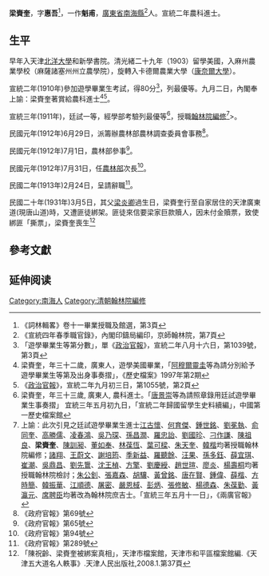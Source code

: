 '''梁賚奎'''{{BD|1879年||1931年||catIdx=L梁}}，字'''惠吾'''<ref>《詞林輯畧》卷十一畢業授職及館選，第3頁</ref>，一作'''魁甫'''，[[廣東省|廣東省]][[南海縣|南海縣]]<ref>《宣統四年春季職官錄》，內閣印鑄局編印，京師翰林院，第7頁</ref>人。宣統二年農科進士。

== 生平 ==
早年入天津[[北洋大學|北洋大學]]和新學書院。清光緒二十九年（1903）留學美國，入麻州農業學校（麻薩諸塞州州立農學院），旋轉入卡德爾農業大學（[[康奈爾大學|康奈爾大學]]）。

宣統二年(1910年)參加遊學畢業生考試，得80分<ref>「遊學畢業生等第分數」，單《[[政治官報|政治官報]]》，宣統二年八月十六日，第1039號，第3頁</ref>，列最優等。九月二日，內閣奉上諭：梁賚奎著賞給農科進士<ref>梁賚奎，年三十二歲，廣東人，遊學美國畢業，「[[阿穆爾靈圭|阿穆爾靈圭]]等為請分別給予遊學畢業生等第及出身事奏摺」，《歷史檔案》1997年第2期</ref><ref>《[[政治官報|政治官報]]》，宣統二年九月初三日，第1055號，第2頁</ref>。

宣統三年(1911年)，廷試一等，經學部考驗列最優等<ref>梁賚奎，年三十三歲, 廣東人, 農科進士。「[[唐景崇|唐景崇]]等為請照章錄用廷試遊學畢業生事奏摺」 宜統三年五月初九日，「宣統二年歸國留學生史料續編」，中國第一歷史檔案館</ref>，授職[[翰林院編修|翰林院編修]]<ref>上諭：此次引見之廷試遊學畢業生進士[[江古懷|江古懷]]、[[何育傑|何育傑]]、[[鍾世銘|鍾世銘]]、[[劉冕執|劉冕執]]、[[俞同奎|俞同奎]]、[[高勝儒|高勝儒]]、[[凌春鴻|凌春鴻]]、[[吳乃琛|吳乃琛]]、[[孫昌潤|孫昌潤]]、[[羅忠詒|羅忠詒]]、[[劉國珍|劉國珍]]、[[刁作謙|刁作謙]]、[[陳祖良|陳祖良]]、'''梁賚奎'''、[[陳訓昶|陳訓昶]]、[[董如奉|董如奉]]、[[林葆恆|林葆恆]]、[[葉可樑|葉可樑]]、[[朱天奎|朱天奎]]、[[韓楷|韓楷]]均著授職翰林院編修；[[諸翔|諸翔]]、[[王蔚文|王蔚文]]、[[謝培筠|謝培筠]]、[[季新益|季新益]]、[[羅聽餘|羅聽餘]]、[[汪果|汪果]]、[[孫多鈺|孫多鈺]]、[[薛宜琪|薛宜琪]]、[[崔潮|崔潮]]、[[吳鼎昌|吳鼎昌]]、[[劉先䳲|劉先䳲]]、[[沈王楨|沈王楨]]、[[方擎|方擎]]、[[劉慶綬|劉慶綬]]、[[趙世瑄|趙世瑄]]、[[廖炎|廖炎]]、[[楊壽桐|楊壽桐]]均著授職翰林院檢討；[[朱公釗|朱公釗]]、[[張嘉森|張嘉森]]、[[胡驤|胡驤]]、[[黃曾銘|黃曾銘]]、[[唐在賢|唐在賢]]、[[鍾偉|鍾偉]]、[[薛楷|薛楷]]、[[方時簡|方時簡]]、[[韓振華|韓振華]]、[[江順德|江順德]]、[[屠密|屠密]]、[[嚴恩棫|嚴恩棫]]、[[彭炳|彭炳]]、[[張修敏|張修敏]]、[[楊德森|楊德森]]、[[朱葆勤|朱葆勤]]、[[黃瀛元|黃瀛元]]、[[席聘臣|席聘臣]]均著改為翰林院庶吉士。「宣統三年五月十一日」，《兩廣官報》</ref>>。

民國元年(1912年)6月29日，派籌辦農林部農林調查委員會事務<ref>《政府官報》第69號</ref>。

民國元年(1912年)7月1日，農林部參事<ref>《政府官報》第65號</ref>。

民國元年(1912年)7月31日，任[[農林部|農林部]]次長<ref>《政府官報》第94號</ref>。

民國二年(1913年)2月24日，呈請辭職<ref>《政府官報》第289號</ref>。

民國二十年(1931年)3月5日，其父[[梁炎卿|梁炎卿]]過生日，梁賚奎行至自家居住的天津廣東道(現唐山道)時，又遭匪徒綁架。匪徒來信要梁家巨款贖人，因未付金贖票，致使綁匪「撕票」，梁賚奎喪生<ref>「陳祝齡、梁賚奎被綁案真相」，天津市檔案館，天津市和平區檔案館編.《天津五大道名人軼事》.天津人民出版社,2008.1.第37頁</ref>

==參考文獻==
{{Reflist|1}}

==延伸阅读==
{{Wikisource further reading}}

{{宣統二年游學畢業進士}}

{{Authority control}}

{{DEFAULTSORT:L梁}}
[[Category:南海人|Category:南海人]]
[[Category:清朝翰林院編修|Category:清朝翰林院編修]]